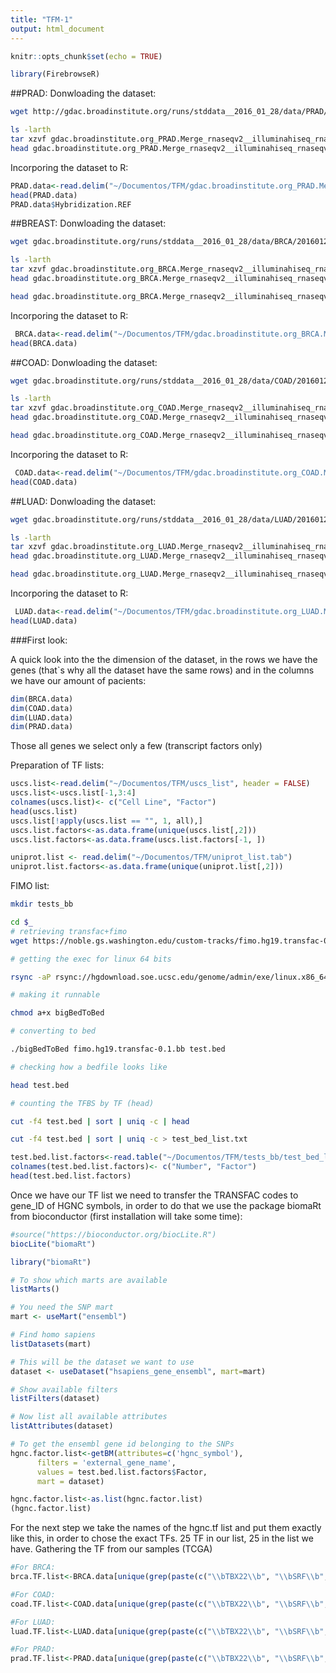 ```yaml
---
title: "TFM-1"
output: html_document
---
```


```r
knitr::opts_chunk$set(echo = TRUE)
```

```r
library(FirebrowseR)
```

##PRAD:
Donwloading the dataset:
```bash
wget http://gdac.broadinstitute.org/runs/stddata__2016_01_28/data/PRAD/20160128/gdac.broadinstitute.org_PRAD.Merge_rnaseqv2__illuminahiseq_rnaseqv2__unc_edu__Level_3__RSEM_genes_normalized__data.Level_3.2016012800.0.0.tar.gz
```

```bash
ls -larth
tar xzvf gdac.broadinstitute.org_PRAD.Merge_rnaseqv2__illuminahiseq_rnaseqv2__unc_edu__Level_3__RSEM_genes_normalized__data.Level_3.2016012800.0.0.tar.gz 
head gdac.broadinstitute.org_PRAD.Merge_rnaseqv2__illuminahiseq_rnaseqv2__unc_edu__Level_3__RSEM_genes_normalized__data.Level_3.2016012800.0.0/PRAD.rnaseqv2__illuminahiseq_rnaseqv2__unc_edu__Level_3__RSEM_genes_normalized__data.data.txt | cut -f1
```
Incorporing the dataset to R:
```r
PRAD.data<-read.delim("~/Documentos/TFM/gdac.broadinstitute.org_PRAD.Merge_rnaseqv2__illuminahiseq_rnaseqv2__unc_edu__Level_3__RSEM_genes_normalized__data.Level_3.2016012800.0.0/PRAD.rnaseqv2__illuminahiseq_rnaseqv2__unc_edu__Level_3__RSEM_genes_normalized__data.data.txt")
head(PRAD.data)
PRAD.data$Hybridization.REF
```


##BREAST:
Donwloading the dataset:
```bash
wget gdac.broadinstitute.org/runs/stddata__2016_01_28/data/BRCA/20160128/gdac.broadinstitute.org_BRCA.Merge_rnaseqv2__illuminahiseq_rnaseqv2__unc_edu__Level_3__RSEM_genes_normalized__data.Level_3.2016012800.0.0.tar.gz
```

```bash
ls -larth
tar xzvf gdac.broadinstitute.org_BRCA.Merge_rnaseqv2__illuminahiseq_rnaseqv2__unc_edu__Level_3__RSEM_genes_normalized__data.Level_3.2016012800.0.0.tar.gz 
head gdac.broadinstitute.org_BRCA.Merge_rnaseqv2__illuminahiseq_rnaseqv2__unc_edu__Level_3__RSEM_genes_normalized__data.Level_3.2016012800.0.0/BRCA.rnaseqv2__illuminahiseq_rnaseqv2__unc_edu__Level_3__RSEM_genes_normalized__data.data.txt| cut -f1
```
```bash
head gdac.broadinstitute.org_BRCA.Merge_rnaseqv2__illuminahiseq_rnaseqv2__unc_edu__Level_3__RSEM_genes_normalized__data.Level_3.2016012800.0.0/BRCA.rnaseqv2__illuminahiseq_rnaseqv2__unc_edu__Level_3__RSEM_genes_normalized__data.data.txt | cut -f1
```
Incorporing the dataset to R:
```r
 BRCA.data<-read.delim("~/Documentos/TFM/gdac.broadinstitute.org_BRCA.Merge_rnaseqv2__illuminahiseq_rnaseqv2__unc_edu__Level_3__RSEM_genes_normalized__data.Level_3.2016012800.0.0/BRCA.rnaseqv2__illuminahiseq_rnaseqv2__unc_edu__Level_3__RSEM_genes_normalized__data.data.txt")
head(BRCA.data)
```

##COAD:
Donwloading the dataset:
```bash
wget gdac.broadinstitute.org/runs/stddata__2016_01_28/data/COAD/20160128/gdac.broadinstitute.org_COAD.Merge_rnaseqv2__illuminahiseq_rnaseqv2__unc_edu__Level_3__RSEM_genes_normalized__data.Level_3.2016012800.0.0.tar.gz
```

```bash
ls -larth
tar xzvf gdac.broadinstitute.org_COAD.Merge_rnaseqv2__illuminahiseq_rnaseqv2__unc_edu__Level_3__RSEM_genes_normalized__data.Level_3.2016012800.0.0.tar.gz 
head gdac.broadinstitute.org_COAD.Merge_rnaseqv2__illuminahiseq_rnaseqv2__unc_edu__Level_3__RSEM_genes_normalized__data.Level_3.2016012800.0.0/COAD.rnaseqv2__illuminahiseq_rnaseqv2__unc_edu__Level_3__RSEM_genes_normalized__data.data.txt| cut -f1
```

```bash
head gdac.broadinstitute.org_COAD.Merge_rnaseqv2__illuminahiseq_rnaseqv2__unc_edu__Level_3__RSEM_genes_normalized__data.Level_3.2016012800.0.0/COAD.rnaseqv2__illuminahiseq_rnaseqv2__unc_edu__Level_3__RSEM_genes_normalized__data.data.txt | cut -f1
```
Incorporing the dataset to R:
```r
 COAD.data<-read.delim("~/Documentos/TFM/gdac.broadinstitute.org_COAD.Merge_rnaseqv2__illuminahiseq_rnaseqv2__unc_edu__Level_3__RSEM_genes_normalized__data.Level_3.2016012800.0.0/COAD.rnaseqv2__illuminahiseq_rnaseqv2__unc_edu__Level_3__RSEM_genes_normalized__data.data.txt")
head(COAD.data)
```

##LUAD:
Donwloading the dataset:
```bash
wget gdac.broadinstitute.org/runs/stddata__2016_01_28/data/LUAD/20160128/gdac.broadinstitute.org_LUAD.Merge_rnaseqv2__illuminahiseq_rnaseqv2__unc_edu__Level_3__RSEM_genes_normalized__data.Level_3.2016012800.0.0.tar.gz
```

```bash
ls -larth
tar xzvf gdac.broadinstitute.org_LUAD.Merge_rnaseqv2__illuminahiseq_rnaseqv2__unc_edu__Level_3__RSEM_genes_normalized__data.Level_3.2016012800.0.0.tar.gz 
head gdac.broadinstitute.org_LUAD.Merge_rnaseqv2__illuminahiseq_rnaseqv2__unc_edu__Level_3__RSEM_genes_normalized__data.Level_3.2016012800.0.0/LUAD.rnaseqv2__illuminahiseq_rnaseqv2__unc_edu__Level_3__RSEM_genes_normalized__data.data.txt| cut -f1
```

```bash
head gdac.broadinstitute.org_LUAD.Merge_rnaseqv2__illuminahiseq_rnaseqv2__unc_edu__Level_3__RSEM_genes_normalized__data.Level_3.2016012800.0.0/LUAD.rnaseqv2__illuminahiseq_rnaseqv2__unc_edu__Level_3__RSEM_genes_normalized__data.data.txt | cut -f1
```
Incorporing the dataset to R:
```r
 LUAD.data<-read.delim("~/Documentos/TFM/gdac.broadinstitute.org_LUAD.Merge_rnaseqv2__illuminahiseq_rnaseqv2__unc_edu__Level_3__RSEM_genes_normalized__data.Level_3.2016012800.0.0/LUAD.rnaseqv2__illuminahiseq_rnaseqv2__unc_edu__Level_3__RSEM_genes_normalized__data.data.txt")
head(LUAD.data)
```

###First look:

A quick look into the the dimension of the dataset, in the rows we have the genes (that`s why all the dataset have the same rows) and in the columns we have our amount of pacients:
```r
dim(BRCA.data)
dim(COAD.data)
dim(LUAD.data)
dim(PRAD.data)
```

Those all genes we select only a few (transcript factors only)

Preparation of TF lists:
```r
uscs.list<-read.delim("~/Documentos/TFM/uscs_list", header = FALSE)
uscs.list<-uscs.list[-1,3:4]
colnames(uscs.list)<- c("Cell Line", "Factor")
head(uscs.list)
uscs.list[!apply(uscs.list == "", 1, all),]
uscs.list.factors<-as.data.frame(unique(uscs.list[,2]))
uscs.list.factors<-as.data.frame(uscs.list.factors[-1, ])
```

```r
uniprot.list <- read.delim("~/Documentos/TFM/uniprot_list.tab")
uniprot.list.factors<-as.data.frame(unique(uniprot.list[,2]))
```

FIMO list:
```bash
mkdir tests_bb

cd $_
# retrieving transfac+fimo
wget https://noble.gs.washington.edu/custom-tracks/fimo.hg19.transfac-0.1.bb

# getting the exec for linux 64 bits

rsync -aP rsync://hgdownload.soe.ucsc.edu/genome/admin/exe/linux.x86_64/bigBedToBed .

# making it runnable

chmod a+x bigBedToBed

# converting to bed

./bigBedToBed fimo.hg19.transfac-0.1.bb test.bed

# checking how a bedfile looks like

head test.bed

# counting the TFBS by TF (head)

cut -f4 test.bed | sort | uniq -c | head

cut -f4 test.bed | sort | uniq -c > test_bed_list.txt


```

```r
test.bed.list.factors<-read.table("~/Documentos/TFM/tests_bb/test_bed_list.txt", quote="\"", comment.char="")
colnames(test.bed.list.factors)<- c("Number", "Factor")
head(test.bed.list.factors)
```
Once we have our TF list we need to transfer the TRANSFAC codes to gene_ID of HGNC symbols, in order to do that we use the package biomaRt from bioconductor (first installation will take some time):
```r
#source("https://bioconductor.org/biocLite.R")
biocLite("biomaRt")
```

```r
library("biomaRt")

# To show which marts are available
listMarts()

# You need the SNP mart
mart <- useMart("ensembl")

# Find homo sapiens
listDatasets(mart)

# This will be the dataset we want to use
dataset <- useDataset("hsapiens_gene_ensembl", mart=mart)

# Show available filters
listFilters(dataset)

# Now list all available attributes
listAttributes(dataset)

# To get the ensembl gene id belonging to the SNPs
hgnc.factor.list<-getBM(attributes=c('hgnc_symbol'), 
      filters = 'external_gene_name', 
      values = test.bed.list.factors$Factor, 
      mart = dataset)

hgnc.factor.list<-as.list(hgnc.factor.list)
(hgnc.factor.list)
```
For the next step we take the names of the hgnc.tf list and put them exactly like this, in order to chose the exact TFs.
25 TF in our list, 25 in the list we have.
Gathering the TF from our samples (TCGA)
```r
#For BRCA:
brca.TF.list<-BRCA.data[unique(grep(paste(c("\\bTBX22\\b", "\\bSRF\\b", "\\bCTCF\\b", "\\bSTAT1\\b", "\\bAR\\b", "\\bSP4\\b", "\\bYY1\\b", "\\bSMAD4\\b", "\\bMZF1\\b", "\\bVDR\\b", "\\bLMO2\\b", "\\bGC\\b", "\\bHIC1\\b", "\\bPBX1\\b", "\\bSP3\\b", "\\bRFX1\\b", "\\bFOXP1\\b", "\\bFOXJ2\\b", "\\bPITX2\\b", "\\bREST\\b", "\\bNRG1\\b", "\\bZNF219\\b", "\\bHSF1\\b", "\\bSP1\\b", "\\bTBX15\\b"),collapse = "|"), BRCA.data$Hybridization.REF)),]
```

```r
#For COAD:
coad.TF.list<-COAD.data[unique(grep(paste(c("\\bTBX22\\b", "\\bSRF\\b", "\\bCTCF\\b", "\\bSTAT1\\b", "\\bAR\\b", "\\bSP4\\b", "\\bYY1\\b", "\\bSMAD4\\b", "\\bMZF1\\b", "\\bVDR\\b", "\\bLMO2\\b", "\\bGC\\b", "\\bHIC1\\b", "\\bPBX1\\b", "\\bSP3\\b", "\\bRFX1\\b", "\\bFOXP1\\b", "\\bFOXJ2\\b", "\\bPITX2\\b", "\\bREST\\b", "\\bNRG1\\b", "\\bZNF219\\b", "\\bHSF1\\b", "\\bSP1\\b", "\\bTBX15\\b"),collapse = "|"), COAD.data$Hybridization.REF)),]
```

```r
#For LUAD:
luad.TF.list<-LUAD.data[unique(grep(paste(c("\\bTBX22\\b", "\\bSRF\\b", "\\bCTCF\\b", "\\bSTAT1\\b", "\\bAR\\b", "\\bSP4\\b", "\\bYY1\\b", "\\bSMAD4\\b", "\\bMZF1\\b", "\\bVDR\\b", "\\bLMO2\\b", "\\bGC\\b", "\\bHIC1\\b", "\\bPBX1\\b", "\\bSP3\\b", "\\bRFX1\\b", "\\bFOXP1\\b", "\\bFOXJ2\\b", "\\bPITX2\\b", "\\bREST\\b", "\\bNRG1\\b", "\\bZNF219\\b", "\\bHSF1\\b", "\\bSP1\\b", "\\bTBX15\\b"),collapse = "|"), LUAD.data$Hybridization.REF)),]
```

```r
#For PRAD:
prad.TF.list<-PRAD.data[unique(grep(paste(c("\\bTBX22\\b", "\\bSRF\\b", "\\bCTCF\\b", "\\bSTAT1\\b", "\\bAR\\b", "\\bSP4\\b", "\\bYY1\\b", "\\bSMAD4\\b", "\\bMZF1\\b", "\\bVDR\\b", "\\bLMO2\\b", "\\bGC\\b", "\\bHIC1\\b", "\\bPBX1\\b", "\\bSP3\\b", "\\bRFX1\\b", "\\bFOXP1\\b", "\\bFOXJ2\\b", "\\bPITX2\\b", "\\bREST\\b", "\\bNRG1\\b", "\\bZNF219\\b", "\\bHSF1\\b", "\\bSP1\\b", "\\bTBX15\\b"),collapse = "|"), PRAD.data$Hybridization.REF)),]
```